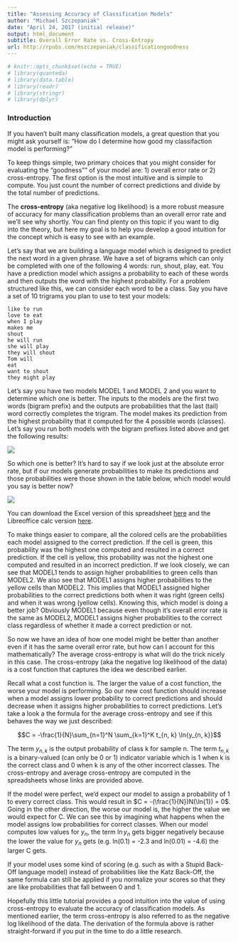 ```yaml
---
title: "Assessing Accuracy of Classification Models"
author: "Michael Szczepaniak"
date: "April 24, 2017 (initial release)"
output: html_document
subtitle: Overall Error Rate vs. Cross-Entropy
url: http://rpubs.com/mszczepaniak/classificationgoodness
---
```


```r
# knitr::opts_chunk$set(echo = TRUE)
# library(quanteda)
# library(data.table)
# library(readr)
# library(stringr)
# library(dplyr)
```

### Introduction
If you haven't built many classification models, a great question that you might ask yourself is: "How do I determine how good my classifaction model is performing?"

To keep things simple, two primary choices that you might consider for evaluating the "goodness"" of your model are: 1) overall error rate or 2) cross-entropy. The first option is the most intuitive and is simple to compute. You just count the number of correct predictions and divide by the total number of predictions.

The **cross-entropy** (aka negative log likelihood) is a more robust measure of accuracy for many classification problems than an overall error rate and we'll see why shortly.  You can find plenty on this topic if you want to dig into the theory, but here my goal is to help you develop a good intuition for the concept which is easy to see with an example.

Let's say that we are building a language model which is designed to predict the next word in a given phrase. We have a set of bigrams which can only be completed with one of the following 4 words: run, shout, play, eat. You have a prediction model which assigns a probability to each of these words and then outputs the word with the highest probability. For a problem structured like this, we can consider each word to be a class. Say you have a set of 10 trigrams you plan to use to test your models:

<code>like to run<br>love to eat<br>when I play<br>makes me shout<br>he will run<br>she will play<br>they will shout<br>Tom will eat<br>want to shout<br>they might play</code>

Let's say you have two models MODEL 1 and MODEL 2 and you want to determine which one is better. The inputs to the models are the first two words (bigram prefix) and the outputs are probabilities that the last (tail) word correctly completes the trigram. The model makes its prediction from the highest probability that it computed for the 4 possible words (classes). Let's say you run both models with the bigram prefixes listed above and get the following results:

<img src=https://raw.githubusercontent.com/MichaelSzczepaniak/DSSCapstoneMentor/master/images/cross_entropy_spreadsheet1.jpg>

So which one is better? It's hard to say if we look just at the absolute error rate, but if our models generate probabilities to make its predictions and those probabilities were those shown in the table below, which model would you say is better now?

<img src=https://raw.githubusercontent.com/MichaelSzczepaniak/DSSCapstoneMentor/master/images/cross_entropy_spreadsheet2.jpg>

You can download the Excel version of this spreadsheet [here](https://www.dropbox.com/s/pefnlo5mm888ur1/cross_entropy.xls?dl=1) and the Libreoffice calc version [here](https://www.dropbox.com/s/rqfpov52fhdd5s1/cross_entropy.ods?dl=1).

To make things easier to compare, all the colored cells are the probabilities each model assigned to the correct prediction. If the cell is green, this probability was the highest one computed and resulted in a correct prediction. If the cell is yellow, this probability was not the highest one computed and resulted in an incorrect prediction.
If we look closely, we can see that MODEL1 tends to assign higher probabilities to green cells than MODEL2. We also see that MODEL1 assigns higher probabilities to the yellow cells than MODEL2. This implies that MODEL1 assigned higher probabilities to the correct predictions both when it was right (green cells) and when it was wrong (yellow cells). Knowing this, which model is doing a better job? Obviously MODEL1 because even though it's overall error rate is the same as MODEL2, MODEL1 assigns higher probabilities to the correct class regardless of whether it made a correct prediction or not.  

So now we have an idea of how one model might be better than another even if it has the same overall error rate, but how can I account for this mathematically? The average cross-entropy is what will do the trick nicely in this case. The cross-entropy (aka the negative log likelihood of the data) is a cost function that captures the idea we described earlier.  

Recall what a cost function is. The larger the value of a cost function, the worse your model is performing. So our new cost function should increase when a model assigns lower probability to correct predictions and should decrease when it assigns higher probabilities to correct predictions. Let's take a look a the formula for the average cross-entropy and see if this behaves the way we just described:

$$C = -\frac{1}{N}\sum_{n=1}^N \sum_{k=1}^K t_{n, k} \ln{y_{n, k}}$$  

The term $y_{n, k}$ is the output probability of class k for sample n. The term $t_{n, k}$ is a binary-valued (can only be 0 or 1) indicator variable which is 1 when k is the correct class and 0 when k is any of the other incorrect classes. The cross-entropy and average cross-entropy are computed in the spreadsheets whose links are provided above.

If the model were perfect, we'd expect our model to assign a probability of 1 to every correct class. This would result in $C = -(\frac{1}{N})N(\ln{1}) = 0$. Going in the other direction, the worse our model is, the higher the value we would expect for C. We can see this by imagining what happens when the model assigns low probabilities for correct classes. When our model computes low values for $y_n$, the term $\ln{y_n}$ gets bigger negatively because the lower the value for $y_n$ gets (e.g. ln(0.1) = -2.3 and ln(0.01) = -4.6) the larger C gets.

If your model uses some kind of scoring (e.g. such as with a Stupid Back-Off language model) instead of probabilities like the Katz Back-Off, the same formula can still be applied if you normalize your scores so that they are like probabilities that fall between 0 and 1.

Hopefully this little tutorial provides a good intuition into the value of using cross-entropy to evaluate the accuracy of classification models. As mentioned earlier, the term cross-entropy is also referred to as the negative log likelihood of the data. The derivation of the formula above is rather straight-forward if you put in the time to do a little research.